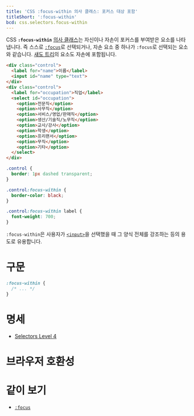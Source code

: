 ```yaml
---
title: 'CSS :focus-within 의사 클래스: 포커스 대상 포함'
titleShort: ':focus-within'
bcd: css.selectors.focus-within
---
```


CSS **`:focus-within`** [의사 클래스]는 자신이나 자손이 포커스를 부여받은 요소를 나타냅니다. 즉 스스로 [`:focus`]로 선택되거나, 자손 요소 중 하나가 `:focus`로 선택되는 요소와 같습니다. [섀도 트리](https://developer.mozilla.org/en-US/docs/Web/API/Web_components/Using_shadow_DOM)의 요소도 자손에 포함됩니다.

```html hidden name=demo
<div class="control">
  <label for="name">이름</label>
  <input id="name" type="text">
</div>
<div class="control">
  <label for="occupation">직업</label>
  <select id="occupation">
    <option>전문직</option>
    <option>사무직</option>
    <option>서비스/영업/판매직</option>
    <option>생산/기술직/노무직</option>
    <option>교사/강사</option>
    <option>학생</option>
    <option>프리랜서</option>
    <option>무직</option>
    <option>기타</option>
  </select>
</div>
```

```css hidden name=demo
.control {
  border: 1px dashed transparent;
}

.control:focus-within {
  border-color: black;
}

.control:focus-within label {
  font-weight: 700;
}
```

<LiveExample height={240} lang="css" name="demo" />

`:focus-within`은 사용자가 [`<input>`]을 선택했을 때 그 양식 전체를 강조하는 등의 용도로 유용합니다.

# 구문

```css
:focus-within {
  /* ... */
}
```

# 명세

- [Selectors Level 4](https://drafts.csswg.org/selectors/#the-focus-within-pseudo)

# 브라우저 호환성

<BrowserCompat data={props.bcd} />

# 같이 보기

- [`:focus`]

[`:focus`]: ./:focus
[`<input>`]: /docs/Web/HTML/Element/input
[의사 클래스]: ../Pseudo-classes
